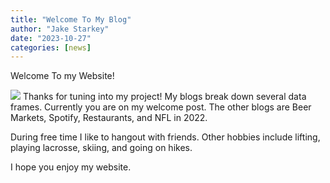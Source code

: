 ```yaml
---
title: "Welcome To My Blog"
author: "Jake Starkey"
date: "2023-10-27"
categories: [news]
---
```


Welcome To my Website!

![](IMG_5109.JPG) Thanks for tuning into my project! My blogs break down several data frames. Currently you are on my welcome post. The other blogs are Beer Markets, Spotify, Restaurants, and NFL in 2022.

During free time I like to hangout with friends. Other hobbies include lifting, playing lacrosse, skiing, and going on hikes.

I hope you enjoy my website.
